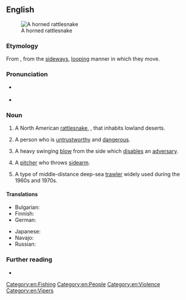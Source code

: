==English==
[[File:Crotalus cerastes mesquite springs CA-2.jpg|thumb|A horned rattlesnake]]

===Etymology===
From {{compound|en|side|winder|t2=one who winds or wends, traveller}}, from the [[sideways]], [[looping]] manner in which they move.

===Pronunciation===
* {{a|GA}} {{IPA|en|/ˈsaɪd.waɪn.dɚ/}}
* {{audio|en|En-au-sidewinder.ogg|Audio (AU)}}

===Noun===
{{en-noun}}

# A North American [[rattlesnake]], {{taxlink|Crotalus cerastes|species|noshow=1}}, that inhabits lowland deserts.
# {{lb|en|slang}} A person who is [[untrustworthy]] and [[dangerous]].
# {{lb|en|slang|dated}} A heavy swinging [[blow]] from the side which [[disable]]s an [[adversary]].
# {{lb|en|baseball|colloquial}} A [[pitcher]] who throws [[sidearm]].
# A type of middle-distance deep-sea [[trawler]] widely used during the 1960s and 1970s.

====Translations====
{{trans-top|Snake ''Crotalus cerastes''}}
* Bulgarian: {{t|bg|рогата гърмяща змия|f}}
* Finnish: {{t|fi|sarvikalkkarokäärme}}
* German: {{t|de|Seitenwinder-Klapperschlange|f}}
{{trans-mid}}
* Japanese: {{t|ja|サイドワインダー|tr=Saidowaindā}}
* Navajo: {{t|nv|tłʼiish bichóhí}}
* Russian: {{t|ru|рога́тая грему́чая змея́|f}}
{{trans-bottom}}

===Further reading===
* {{pedia|Crotalus cerastes}}

[[Category:en:Fishing]]
[[Category:en:People]]
[[Category:en:Violence]]
[[Category:en:Vipers]]